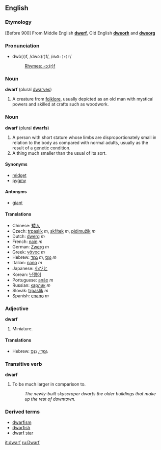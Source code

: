 ==English==
===Etymology===
[Before 900] From Middle English '''[[dwerf]]''', Old English '''[[dweorh]]''' and '''[[dweorg]]'''

=== Pronunciation ===
*dwô(r)f, /dwɔː(r)f/, /<tt>dwO:(r)f</tt>/
*:[[Rhymes:English:-ɔː(r)f|Rhymes: -ɔː(r)f]]

===Noun===
'''dwarf''' (plural [[dwarves]])

#A creature from [[folklore]], usually depicted as an old man with mystical powers and skilled at crafts such as woodwork.

===Noun===
'''dwarf''' (plural '''dwarfs''')
#A person with short stature whose limbs are disproportionately small in relation to the body as compared with normal adults, usually as the result of a genetic condition.
#A thing much smaller than the usual of its sort.

====Synonyms====
*[[midget]]
*[[pygmy]]

====Antonyms====
*[[giant]]

====Translations====
*Chinese: [[矮人]]
*Czech: [[trpaslík]]  ''m'', [[skřítek]]  ''m'', [[pidimužík]]  ''m''
*Dutch: [[dwerg]] ''m''
*French: [[nain]] ''m''
*German: [[Zwerg]] ''m''
*Greek: [[νάνος]] ''m''
*Hebrew: [[גמד|גַמָּד]] ''m'', [[ננס|נַנָּס]] ''m''
*Italian: [[nano]] ''m''
*Japanese: [[小びと]]
*Korean: [[난쟁이]]
*Portuguese: [[anão]] ''m''
*Russian: [[карлик]] ''m''
*Slovak: [[trpaslík]]  ''m''
*Spanish: [[enano]] ''m''

===Adjective===
'''dwarf'''

#Miniature.

====Translations====
*Hebrew: [[גמדי|גַמָּדִי]], [[ננס|נַנָּס]]

===Transitive verb===
'''dwarf'''

#To be much larger in comparison to.
#:''The newly-built skyscraper dwarfs the older buildings that make up the rest of downtown.''

===Derived terms===
*[[dwarfism]]
*[[dwarfish]]
*[[dwarf star]]

[[it:dwarf]]
[[ru:Dwarf]]